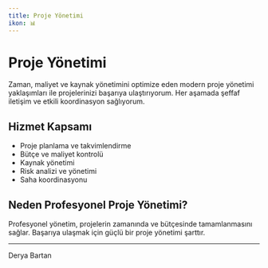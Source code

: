 ```yaml
---
title: Proje Yönetimi
ikon: 📊
---
```


# Proje Yönetimi

Zaman, maliyet ve kaynak yönetimini optimize eden modern proje yönetimi yaklaşımları ile projelerinizi başarıya ulaştırıyorum. Her aşamada şeffaf iletişim ve etkili koordinasyon sağlıyorum.

## Hizmet Kapsamı
- Proje planlama ve takvimlendirme
- Bütçe ve maliyet kontrolü
- Kaynak yönetimi
- Risk analizi ve yönetimi
- Saha koordinasyonu

## Neden Profesyonel Proje Yönetimi?
Profesyonel yönetim, projelerin zamanında ve bütçesinde tamamlanmasını sağlar. Başarıya ulaşmak için güçlü bir proje yönetimi şarttır.

---

Derya Bartan
